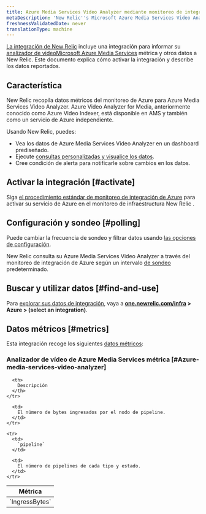 ```yaml
---
title: Azure Media Services Video Analyzer mediante monitoreo de integración de Azure
metaDescription: 'New Relic''s Microsoft Azure Media Services Video Analyzer integration: what data it reports and how to enable it.'
freshnessValidatedDate: never
translationType: machine
---
```


[La integración de New Relic](/docs/infrastructure/introduction-infra-monitoring) incluye una integración para informar su [analizador de videoMicrosoft Azure Media Services](https://learn.microsoft.com/en-us/azure/azure-video-analyzer) métrica y otros datos a New Relic. Este documento explica cómo activar la integración y describe los datos reportados.

## Característica

New Relic recopila datos métricos del monitoreo de Azure para Azure Media Services Video Analyzer. Azure Video Analyzer for Media, anteriormente conocido como Azure Video Indexer, está disponible en AMS y también como un servicio de Azure independiente.

Usando New Relic, puedes:

* Vea los datos de Azure Media Services Video Analyzer en un dashboard prediseñado.
* Ejecute [consultas personalizadas y visualice los datos](/docs/infrastructure/integrations-getting-started/getting-started/use-integration-data-new-relic-insights).
* Cree condición de alerta para notificarle sobre cambios en los datos.

## Activar la integración [#activate]

Siga [el procedimiento estándar de monitoreo de integración de Azure](/docs/infrastructure/microsoft-azure-integrations/azure-integrations-list/azure-monitor) para activar su servicio de Azure en el monitoreo de infraestructura New Relic .

## Configuración y sondeo [#polling]

Puede cambiar la frecuencia de sondeo y filtrar datos usando [las opciones de configuración](/docs/infrastructure/microsoft-azure-integrations/azure-integrations-list/azure-monitor/#settings).

New Relic consulta su Azure Media Services Video Analyzer a través del monitoreo de integración de Azure según un intervalo [de sondeo](/docs/infrastructure/microsoft-azure-integrations/azure-integrations-list/azure-monitor/#settings) predeterminado.

## Buscar y utilizar datos [#find-and-use]

Para [explorar sus datos de integración](/docs/infrastructure/integrations/find-use-infrastructure-integration-data), vaya a <DNT>**[one.newrelic.com/infra](https://one.newrelic.com/infra) &gt; Azure &gt; (select an integration)**</DNT>.

## Datos métricos [#metrics]

Esta integración recoge los siguientes [datos métricos](/docs/infrastructure/integrations-getting-started/getting-started/understand-integration-data-data-types#metric):

### Analizador de vídeo de Azure Media Services métrica [#Azure-media-services-video-analyzer]

<table>
  <thead>
    <tr>
      <th style={{ width: "300px" }}>
        Métrica
      </th>

      <th>
        Descripción
      </th>
    </tr>
  </thead>

  <tbody>
    <tr>
      <td>
        `IngressBytes`
      </td>

      <td>
        El número de bytes ingresados por el nodo de pipeline.
      </td>
    </tr>

    <tr>
      <td>
        `pipeline`
      </td>

      <td>
        El número de pipelines de cada tipo y estado.
      </td>
    </tr>
  </tbody>
</table>